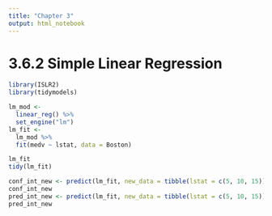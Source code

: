 ```yaml
---
title: "Chapter 3"
output: html_notebook
---
```


# 3.6.2 Simple Linear Regression

```r
library(ISLR2)
library(tidymodels)
```

```r
lm_mod <-
  linear_reg() %>%
  set_engine("lm")
lm_fit <-
  lm_mod %>%
  fit(medv ~ lstat, data = Boston)

lm_fit
tidy(lm_fit)
```

```r
conf_int_new <- predict(lm_fit, new_data = tibble(lstat = c(5, 10, 15)), type = "conf_int")
conf_int_new
pred_int_new <- predict(lm_fit, new_data = tibble(lstat = c(5, 10, 15)), type = "pred_int")
pred_int_new
```







